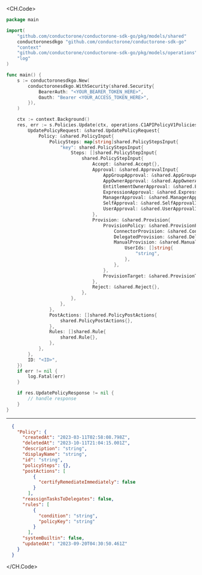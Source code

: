 
<CH.Code>
```go Update.go
package main

import(
	"github.com/conductorone/conductorone-sdk-go/pkg/models/shared"
	conductoronesdkgo "github.com/conductorone/conductorone-sdk-go"
	"context"
	"github.com/conductorone/conductorone-sdk-go/pkg/models/operations"
	"log"
)

func main() {
    s := conductoronesdkgo.New(
        conductoronesdkgo.WithSecurity(shared.Security{
            BearerAuth: "<YOUR_BEARER_TOKEN_HERE>",
            Oauth: "Bearer <YOUR_ACCESS_TOKEN_HERE>",
        }),
    )

    ctx := context.Background()
    res, err := s.Policies.Update(ctx, operations.C1APIPolicyV1PoliciesUpdateRequest{
        UpdatePolicyRequest: &shared.UpdatePolicyRequest{
            Policy: &shared.PolicyInput{
                PolicySteps: map[string]shared.PolicyStepsInput{
                    "key": shared.PolicyStepsInput{
                        Steps: []shared.PolicyStepInput{
                            shared.PolicyStepInput{
                                Accept: &shared.Accept{},
                                Approval: &shared.ApprovalInput{
                                    AppGroupApproval: &shared.AppGroupApprovalInput{},
                                    AppOwnerApproval: &shared.AppOwnerApprovalInput{},
                                    EntitlementOwnerApproval: &shared.EntitlementOwnerApprovalInput{},
                                    ExpressionApproval: &shared.ExpressionApprovalInput{},
                                    ManagerApproval: &shared.ManagerApprovalInput{},
                                    SelfApproval: &shared.SelfApprovalInput{},
                                    UserApproval: &shared.UserApprovalInput{},
                                },
                                Provision: &shared.Provision{
                                    ProvisionPolicy: &shared.ProvisionPolicy{
                                        ConnectorProvision: &shared.ConnectorProvision{},
                                        DelegatedProvision: &shared.DelegatedProvision{},
                                        ManualProvision: &shared.ManualProvision{
                                            UserIds: []string{
                                                "string",
                                            },
                                        },
                                    },
                                    ProvisionTarget: &shared.ProvisionTarget{},
                                },
                                Reject: &shared.Reject{},
                            },
                        },
                    },
                },
                PostActions: []shared.PolicyPostActions{
                    shared.PolicyPostActions{},
                },
                Rules: []shared.Rule{
                    shared.Rule{},
                },
            },
        },
        ID: "<ID>",
    })
    if err != nil {
        log.Fatal(err)
    }

    if res.UpdatePolicyResponse != nil {
        // handle response
    }
}
```
---

```json Example Response
  {
    "Policy": {
      "createdAt": "2023-03-11T02:58:08.798Z",
      "deletedAt": "2023-10-11T21:04:15.001Z",
      "description": "string",
      "displayName": "string",
      "id": "string",
      "policySteps": {},
      "postActions": [
          {
            "certifyRemediateImmediately": false
          }
        ],
      "reassignTasksToDelegates": false,
      "rules": [
          {
            "condition": "string",
            "policyKey": "string"
          }
        ],
      "systemBuiltin": false,
      "updatedAt": "2023-09-20T04:30:50.461Z"
    }
  }
```
</CH.Code>
